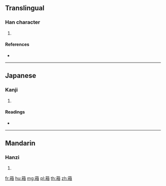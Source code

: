 {{character info/new}}
==Translingual==

===Han character===
{{Han char|rn=140|rad=艸|as=09|sn=15|four=44960|canj=TDBU}}

# {{defn|Han|sort=艸09}}

====References====
* {{Han ref|kx=1045.040|dkj=31414|dj=1506.030|hdz=53244.050|uh=8459|ud=33881|bh=DFB9|bd=57273}}

----

==Japanese==

===Kanji===
{{ja-kanji|grade=|rs=艸09}}

# {{defn|lang=ja|sort=艸09}}

====Readings====
* {{ja-readings|on=[[しょう]] (shō), [[そう]] (sō)|kun=[[のげいとう]] (nogeitou)|nanori=}}

----

==Mandarin==

===Hanzi===
{{cmn-hanzi|pin=[[xiāng]] ([[xiang1]])|wg=hsiang<sup>1</sup>}}

# {{defn|lang=cmn|sort=艸09}}

[[fr:葙]]
[[hu:葙]]
[[mg:葙]]
[[pl:葙]]
[[th:葙]]
[[zh:葙]]
